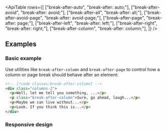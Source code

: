 


<ApiTable
  rows={[
    ["break-after-auto", "break-after: auto;"],
    ["break-after-avoid", "break-after: avoid;"],
    ["break-after-all", "break-after: all;"],
    ["break-after-avoid-page", "break-after: avoid-page;"],
    ["break-after-page", "break-after: page;"],
    ["break-after-left", "break-after: left;"],
    ["break-after-right", "break-after: right;"],
    ["break-after-column", "break-after: column;"],
  ]}
/>

## Examples

### Basic example

Use utilities like `break-after-column` and `break-after-page` to control how a column or page break should behave after an element:

```html
<!-- [!code classes:break-after-column] -->
<div class="columns-2">
  <p>Well, let me tell you something, ...</p>
  <p class="break-after-column">Sure, go ahead, laugh...</p>
  <p>Maybe we can live without...</p>
  <p>Look. If you think this is...</p>
</div>
```

### Responsive design

<ResponsiveDesign property="break-after" defaultClass="break-after-column" featuredClass="break-after-auto" />



